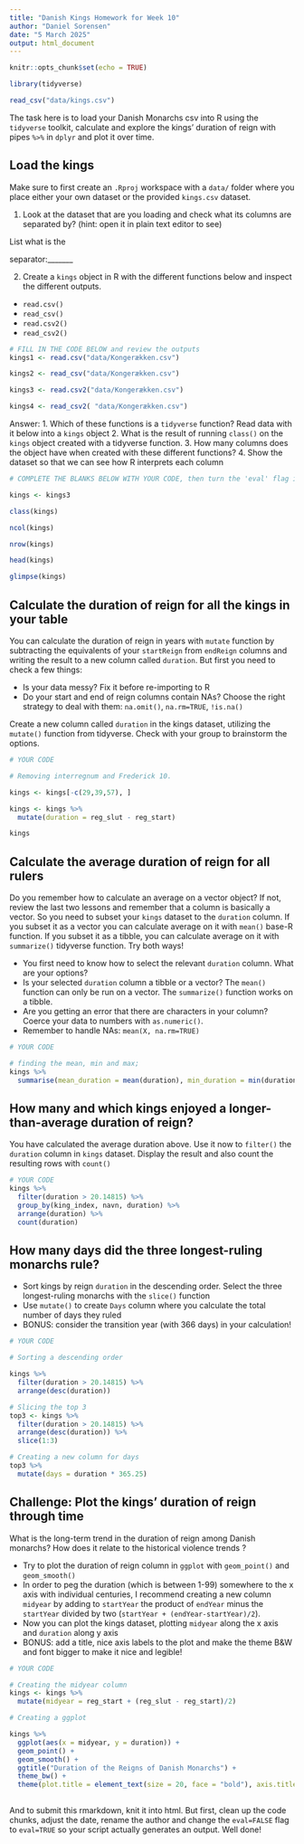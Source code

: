 ---
title: "Danish Kings Homework for Week 10"
author: "Daniel Sorensen"
date: "5 March 2025"
output: html_document
---

```{r setup, include=FALSE}
knitr::opts_chunk$set(echo = TRUE)
```

```{r library, echo = TRUE}
library(tidyverse)

read_csv("data/kings.csv")
```

The task here is to load your Danish Monarchs csv into R using the `tidyverse` toolkit, calculate and explore the kings' duration of reign with pipes `%>%` in `dplyr` and plot it over time.

## Load the kings

Make sure to first create an `.Rproj` workspace with a `data/` folder where you place either your own dataset or the provided `kings.csv` dataset.

1.  Look at the dataset that are you loading and check what its columns are separated by? (hint: open it in plain text editor to see)

List what is the

separator:\_\_\_\_\_\_\_

2.  Create a `kings` object in R with the different functions below and inspect the different outputs.

-   `read.csv()`
-   `read_csv()`
-   `read.csv2()`
-   `read_csv2()`

```{r eval=TRUE}
# FILL IN THE CODE BELOW and review the outputs
kings1 <- read.csv("data/Kongerækken.csv")

kings2 <- read_csv("data/Kongerækken.csv")

kings3 <- read.csv2("data/Kongerækken.csv")

kings4 <- read_csv2( "data/Kongerækken.csv")
```

Answer: 1. Which of these functions is a `tidyverse` function? Read data with it below into a `kings` object 2. What is the result of running `class()` on the `kings` object created with a tidyverse function. 3. How many columns does the object have when created with these different functions? 4. Show the dataset so that we can see how R interprets each column

```{r eval = TRUE}
# COMPLETE THE BLANKS BELOW WITH YOUR CODE, then turn the 'eval' flag in this chunk to TRUE.

kings <- kings3

class(kings)

ncol(kings)

nrow(kings)

head(kings)

glimpse(kings)

```

## Calculate the duration of reign for all the kings in your table

You can calculate the duration of reign in years with `mutate` function by subtracting the equivalents of your `startReign` from `endReign` columns and writing the result to a new column called `duration`. But first you need to check a few things:

-   Is your data messy? Fix it before re-importing to R
-   Do your start and end of reign columns contain NAs? Choose the right strategy to deal with them: `na.omit()`, `na.rm=TRUE`, `!is.na()`

Create a new column called `duration` in the kings dataset, utilizing the `mutate()` function from tidyverse. Check with your group to brainstorm the options.

```{r}
# YOUR CODE

# Removing interregnum and Frederick 10.

kings <- kings[-c(29,39,57), ]

kings <- kings %>% 
  mutate(duration = reg_slut - reg_start)

kings
```

## Calculate the average duration of reign for all rulers

Do you remember how to calculate an average on a vector object? If not, review the last two lessons and remember that a column is basically a vector. So you need to subset your `kings` dataset to the `duration` column. If you subset it as a vector you can calculate average on it with `mean()` base-R function. If you subset it as a tibble, you can calculate average on it with `summarize()` tidyverse function. Try both ways!

-   You first need to know how to select the relevant `duration` column. What are your options?
-   Is your selected `duration` column a tibble or a vector? The `mean()` function can only be run on a vector. The `summarize()` function works on a tibble.
-   Are you getting an error that there are characters in your column? Coerce your data to numbers with `as.numeric()`.
-   Remember to handle NAs: `mean(X, na.rm=TRUE)`

```{r}
# YOUR CODE

# finding the mean, min and max;
kings %>% 
  summarise(mean_duration = mean(duration), min_duration = min(duration),max_duration = max(duration))


```

## How many and which kings enjoyed a longer-than-average duration of reign?

You have calculated the average duration above. Use it now to `filter()` the `duration` column in `kings` dataset. Display the result and also count the resulting rows with `count()`

```{r}
# YOUR CODE
kings %>% 
  filter(duration > 20.14815) %>% 
  group_by(king_index, navn, duration) %>% 
  arrange(duration) %>% 
  count(duration)
```

## How many days did the three longest-ruling monarchs rule?

-   Sort kings by reign `duration` in the descending order. Select the three longest-ruling monarchs with the `slice()` function
-   Use `mutate()` to create `Days` column where you calculate the total number of days they ruled
-   BONUS: consider the transition year (with 366 days) in your calculation!

```{r}
# YOUR CODE

# Sorting a descending order

kings %>% 
  filter(duration > 20.14815) %>% 
  arrange(desc(duration))

# Slicing the top 3
top3 <- kings %>% 
  filter(duration > 20.14815) %>% 
  arrange(desc(duration)) %>% 
  slice(1:3)

# Creating a new column for days
top3 %>% 
  mutate(days = duration * 365.25)


```

## Challenge: Plot the kings' duration of reign through time

What is the long-term trend in the duration of reign among Danish monarchs? How does it relate to the historical violence trends ?

-   Try to plot the duration of reign column in `ggplot` with `geom_point()` and `geom_smooth()`
-   In order to peg the duration (which is between 1-99) somewhere to the x axis with individual centuries, I recommend creating a new column `midyear` by adding to `startYear` the product of `endYear` minus the `startYear` divided by two (`startYear + (endYear-startYear)/2`).
-   Now you can plot the kings dataset, plotting `midyear` along the x axis and `duration` along y axis
-   BONUS: add a title, nice axis labels to the plot and make the theme B&W and font bigger to make it nice and legible!

```{r}
# YOUR CODE

# Creating the midyear column
kings <- kings %>% 
  mutate(midyear = reg_start + (reg_slut - reg_start)/2)

# Creating a ggplot

kings %>% 
  ggplot(aes(x = midyear, y = duration)) +
  geom_point() +
  geom_smooth() +
  ggtitle("Duration of the Reigns of Danish Monarchs") +
  theme_bw() +
  theme(plot.title = element_text(size = 20, face = "bold"), axis.title.x = element_text(size = 16), axis.title.y = element_text(size = 16), axis.text.x = element_text(size = 12), axis.text.y = element_text(size = 12))
  

```

And to submit this rmarkdown, knit it into html. But first, clean up the code chunks, adjust the date, rename the author and change the `eval=FALSE` flag to `eval=TRUE` so your script actually generates an output. Well done!
